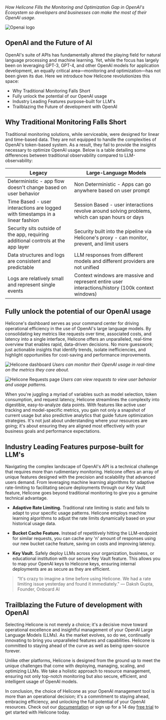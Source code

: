 _How Helicone Fills the Monitoring and Optimization Gap in OpenAI's Ecosystem so developers and businesses can make the most of their OpenAI usage._

![Openai logo](/static/blog/openai.webp)

## OpenAI and the Future of AI

OpenAI's suite of APIs has fundamentally altered the playing field for natural language processing and machine learning. Yet, while the focus has largely been on leveraging GPT-3, GPT-4, and other OpenAI models for application development, an equally critical area—monitoring and optimization—has not been given its due. Here we introduce how Helicone revolutionizes this space:

- Why Traditional Monitoring Falls Short
- Fully unlock the potential of our OpenAI usage
- Industry Leading Features purpose-built for LLM's
- Trailblazing the Future of development with OpenAI

## Why Traditional Monitoring Falls Short

Traditional monitoring solutions, while serviceable, were designed for linear and time-based data. They are not equipped to handle the complexities of OpenAI's token-based system. As a result, they fail to provide the insights necessary to optimize OpenAI usage. Below is a table detailing some differences between traditional observability compared to LLM-observability:

| Legacy                                                                           | Large-Language Models                                                                             |
| -------------------------------------------------------------------------------- | ------------------------------------------------------------------------------------------------- |
| Deterministic - app flow doesn't change based on user behavior                   | Non Deterministic - Apps can go anywhere based on user prompt                                     |
| Time Based - user interactions are logged with timestamps in a linear fashion    | Session Based - user interactions revolve around solving problems, which can span hours or days   |
| Security sits outside of the app, requiring additional controls at the app layer | Security built into the pipeline via Helicone's proxy - can monitor, prevent, and limit users     |
| Data structures and logs are consistent and predictable                          | LLM responses from different models and different providers are not unified                       |
| Logs are relatively small and represent single events                            | Context windows are massive and represent entire user interactions/history (100k context windows) |

## Fully unlock the potential of our OpenAI usage

Helicone's dashboard serves as your command center for driving operational efficiency in the use of OpenAI's large language models. By consolidating key metrics like requests over time, associated costs, and latency into a single interface, Helicone offers an unparalleled, real-time overview that enables rapid, data-driven decisions. No more guesswork; just actionable insights that identify trends, isolate inefficiencies, and highlight opportunities for cost-saving and performance improvements.

![Helicone dashboard](/static/blog/dashboard.webp)
_Users can monitor their OpenAI usage in real-time on the metrics they care about._

![Helicone Requests page](/static/blog/request.webp)
_Users can view requests to view user behavior and usage patterns._

When you're juggling a myriad of variables such as model selection, token consumption, and request latency, Helicone streamlines the complexity into digestible, easy-to-analyze data points. With features like active user tracking and model-specific metrics, you gain not only a snapshot of current usage but also predictive analytics that guide future optimization strategies. It's not just about understanding where your resources are going; it's about ensuring they are aligned most effectively with your business goals and performance expectations.

## Industry Leading Features purpose-built for LLM's

Navigating the complex landscape of OpenAI's API is a technical challenge that requires more than rudimentary monitoring. Helicone offers an array of unique features designed with the precision and scalability that advanced users demand. From leveraging machine learning algorithms for adaptive rate-limiting to facilitating secure deployments through our Key Vault feature, Helicone goes beyond traditional monitoring to give you a genuine technical advantage.

- **Adaptive Rate Limiting.** Traditional rate limiting is static and fails to adapt to your specific usage patterns. Helicone employs machine learning algorithms to adjust the rate limits dynamically based on your historical usage data.

- **Bucket Cache Feature.** Instead of repetitively hitting the LLM-endpoint for similar requests, you can cache any 'n' amount of responses using our new bucket cache feature, saving on costs and improving latency.

- **Key Vault.** Safely deploy LLMs across your organization, business, or educational institution with our secure Key Vault feature. This allows you to map your OpenAI keys to Helicone keys, ensuring internal deployments are as secure as they are efficient.

> “It's crazy to imagine a time before using Helicone. We had a rate limiting issue yesterday and found it immediately.”
> — Daksh Gupta, Founder, Onboard AI

## Trailblazing the Future of development with OpenAI

Selecting Helicone is not merely a choice; it's a decisive move toward operational excellence and insightful management of your OpenAI Large Language Models (LLMs). As the market evolves, so do we, continually innovating to bring you unparalleled features and capabilities. Helicone is committed to staying ahead of the curve as well as being open-source forever.

Unlike other platforms, Helicone is designed from the ground up to meet the unique challenges that come with deploying, managing, scaling, and optimizing LLMs. We take a holistic approach to resource management, ensuring not only top-notch monitoring but also secure, efficient, and intelligent usage of OpenAI models.

In conclusion, the choice of Helicone as your OpenAI management tool is more than an operational decision; it's a commitment to staying ahead, embracing efficiency, and unlocking the full potential of your OpenAI resources. Check out our [documentation](https://docs.helicone.ai/introduction) or sign up for a 14 day [free trial](https://www.helicone.ai/signup) to get started with Helicone today.

<Questions />
